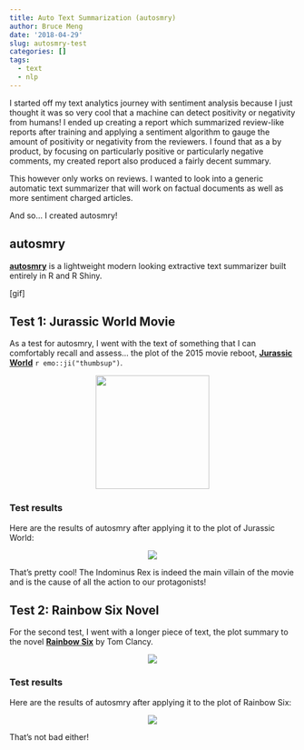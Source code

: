 ```yaml
---
title: Auto Text Summarization (autosmry)
author: Bruce Meng
date: '2018-04-29'
slug: autosmry-test
categories: []
tags:
  - text
  - nlp
---
```


I started off my text analytics journey with sentiment analysis because I just thought it was so very cool that a machine can detect positivity or negativity from humans! I ended up creating a report which summarized review-like reports after training and applying a sentiment algorithm to gauge the amount of positivity or negativity from the reviewers. I found that as a by product, by focusing on particularly positive or particularly negative comments, my created report also produced a fairly decent summary.

This however only works on reviews. I wanted to look into a generic automatic text summarizer that will work on factual documents as well as more sentiment charged articles.

And so... I created autosmry!

## autosmry

**[autosmry](../../project/autosmry/)** is a lightweight modern looking extractive text summarizer built entirely in R and R Shiny.

[gif]



## Test 1: Jurassic World Movie

As a test for autosmry, I went with the text of something that I can comfortably recall and assess... the plot of the 2015 movie reboot, **[Jurassic World](https://en.wikipedia.org/wiki/Jurassic_World#Plot)** `r emo::ji("thumbsup")`.

<center>
<img src = "/img/autotext/jurassic.world.jpg" height = "200"/>
</center>

### Test results

Here are the results of autosmry after applying it to the plot of Jurassic World:

<center>
![](/img/autotext/wiki.auto.png)
</center>

That's pretty cool! The Indominus Rex is indeed the main villain of the movie and is the cause of all the action to our protagonists!

## Test 2: Rainbow Six Novel

For the second test, I went with a longer piece of text, the plot summary to the novel **[Rainbow Six](https://en.wikipedia.org/wiki/Rainbow_Six_(novel)#Plot_summary)** by Tom Clancy.

<center>
![](/img/autotext/rainbow.6.jpg)
</center>

### Test results

Here are the results of autosmry after applying it to the plot of Rainbow Six:

<center>
![](/img/autotext/wiki.auto.rainbow.png)
</center>

That's not bad either!
